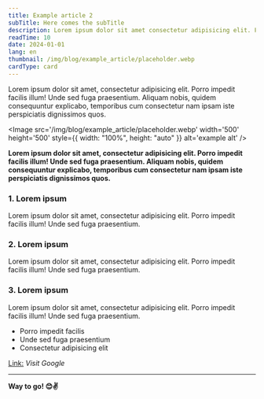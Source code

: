 ```yaml
---
title: Example article 2
subTitle: Here comes the subTitle
description: Lorem ipsum dolor sit amet consectetur adipisicing elit. Fuga provident eos iusto fugiat iure perferendis fugit culpa unde ea. Placeat officia rerum voluptatum libero dignissimos itaque sunt corporis dicta quos.
readTime: 10
date: 2024-01-01
lang: en
thumbnail: /img/blog/example_article/placeholder.webp
cardType: card
---
```


Lorem ipsum dolor sit amet, consectetur adipisicing elit. Porro impedit facilis illum! Unde sed fuga praesentium. Aliquam nobis, quidem consequuntur explicabo, temporibus cum consectetur nam ipsam iste perspiciatis dignissimos quos.

<Image
  src='/img/blog/example_article/placeholder.webp'
  width='500'
  height='500'
  style={{ width: "100%", height: "auto" }}
  alt='example alt'
/>

**Lorem ipsum dolor sit amet, consectetur adipisicing elit. Porro impedit facilis illum! Unde sed fuga praesentium. Aliquam nobis, quidem consequuntur explicabo, temporibus cum consectetur nam ipsam iste perspiciatis dignissimos quos.**

### 1. Lorem ipsum

Lorem ipsum dolor sit amet, consectetur adipisicing elit. Porro impedit facilis illum! Unde sed fuga praesentium.

### 2. Lorem ipsum

Lorem ipsum dolor sit amet, consectetur adipisicing elit. Porro impedit facilis illum! Unde sed fuga praesentium.

### 3. Lorem ipsum

Lorem ipsum dolor sit amet, consectetur adipisicing elit. Porro impedit facilis illum! Unde sed fuga praesentium.

- Porro impedit facilis
- Unde sed fuga praesentium
- Consectetur adipisicing elit

[Link:](https://www.google.com/) _Visit Google_

---

**Way to go! 😊✌**
